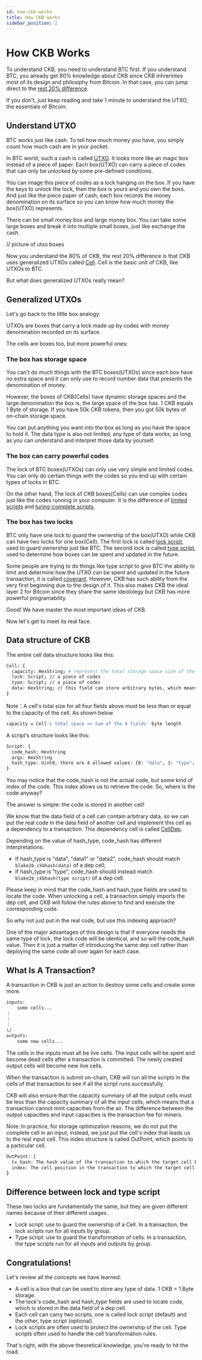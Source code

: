 ```yaml
---
id: how-ckb-works
title: How CKB works
sidebar_position: 2 
---
```


# How CKB Works

To understand CKB, you need to understand BTC first. If you understand BTC, you already get 80% knowledge about CKB since CKB inhrerintes most of its design and philosiphy from Bitcoin. In that case, you can jump direct to the [rest 20% difference](#Generalized-utxos). 

If you don't, just keep reading and take 1 minute to understand the UTXO, the essentials of Bitcoin.

## Understand UTXO

BTC works just like cash. To tell how much money you have, you simply count how much cash are in your pocket. 

In BTC world, such a cash is called [UTXO](/docs/concentps/UTXO). It looks more like an magic box instead of a piece of paper. Each box(UTXO) can carry a piece of codes that can only be unlocked by some pre-defined conditions. 

You can image this piece of codes as a lock hanging on the box. If you have the keys to unlock the lock, then the box is yours and you own the boxs. And just like the piece paper of cash, each box records the money denomination on its surface so you can know how much money the box(UTXO) represents. 

There can be small money box and large money box. You can take some large boxes and break it into multiple small boxes, just like exchange the cash.

// picture of utxo boxes

Now you understand the 80% of CKB, the rest 20% difference is that CKB uses generalized UTXOs called [Cell](/docs/concepts/cell-model). Cell is the basic unit of CKB, like UTXOs to BTC. 

But what does generalized UTXOs really mean?

## Generalized UTXOs

Let's go back to the little box analogy. 

UTXOs are boxes that carry a lock made up by codes with money denomination recorded on its surface. 

The cells are boxes too, but more powerful ones:

### The box has storage space 

You can't do much things with the BTC boxes(UTXOs) since each box have no extra space and it can only use to record number data that presents the denomination of money. 

However, the boxes of CKB(Cells) have dynamic storage spaces and the large denomination the box is, the large space of the box has. 1 CKB equals 1 Byte of storage. If you have 50k CKB tokens, then you got 50k bytes of on-chain storage space. 

You can put anything you want into the box as long as you have the space to hold it. The data type is also not limited, any type of data works, as long as you can understand and interpret those data by yourself. 

### The box can carry powerful codes

The lock of BTC boxes(UTXOs) can only use very simple and limited codes. You can only do certain things with the codes so you end up with certain types of locks in BTC. 

On the other hand, The lock of CKB boxes(Cells) can use complex codes just like the codes running in your computer. It is the difference of [limited scripts](https://en.bitcoin.it/wiki/Script) and [turing-complete scripts](/docs0/concepts/script).

### The box has two locks

BTC only have one lock to guard the ownership of the box(UTXO) while CKB can have two locks for one box(Cell). The first lock is called [lock script](/docs/concepts/lock-script), used to guard ownership just like BTC. The second lock is called [type script](/docs/concepts/type-script), used to determine how boxes can be spent and updated in the future.

Some people are trying to do things like type script to give BTC the ability to limit and determine how the UTXO can be spent and updated in the future transaction, it is called [covenant](https://cointelegraph.com/explained/what-are-bitcoin-covenants-and-how-do-they-work). However, CKB has such ability from the very first beginning due to the design of it. This also makes CKB the ideal layer 2 for Bitcoin since they share the same ideololegy but CKB has more powerful programability.

Good! We have master the most important ideas of CKB. 

Now let's get to meet its real face.

## Data structure of CKB

The entire cell data structure looks like this:

```sh
Cell: {
  capacity: HexString; # represent the total storage space size of the cell. The basic unit for capcaity is shannon, 1 CKB equals 10**8 shannon.
  lock: Script; // a piece of codes 
  type: Script; // a piece of codes
  data: HexString; // this field can store arbitrary bytes, which means any type of data 
}
```

Note：A cell's total size for all four fields above must be less than or equal to the capacity of the cell. As shown below

```sh
capacity = Cell's total space >= Sum of the 4 fields' byte length
```

A script‘s structure looks like this:

```sh 
Script: {
  code_hash: HexString
  args: HexString
  hash_type: Uint8, there are 4 allowed values: {0: "data", 1: "type", 2: "data1"i, 3: "data2"}
}
```
You may notice that the code_hash is not the actual code, but some kind of index of the code. This index allows us to retrieve the code. So, where is the code anyway?

The answer is simple: the code is stored in another cell!

We know that the data field of a cell can contain arbitrary data, so we can put the real code in the data field of another cell and implement this cell as a dependency to a transaction. This dependency cell is called [CellDep](/docs/concepts/celldep).

Depending on the value of hash_type, code_hash has different interpretations:

- If hash_type is "data", "data1" or "data2", code_hash should match `blake2b_ckbhash(data)` of a dep cell;
- If hash_type is "type", code_hash should instead match `blake2b_ckbhash(type script)` of a dep cell.

Please keep in mind that the code_hash and hash_type fields are used to locate the code. When unlocking a cell, a transaction simply imports the dep cell, and CKB will follow the rules above to find and execute the corresponding code.

So why not just put in the real code, but use this indexing approach?

One of the major advantages of this design is that if everyone needs the same type of lock, the lock code will be identical, and so will the code_hash value. Then it is just a matter of introducing the same dep cell rather than deploying the same code all over again for each case.

## What Is A Transaction?

A transaction in CKB is just an action to destroy some cells and create some more.

```sh
inputs:
    some cells...
｜
｜
｜
\/
outputs:
    some new cells...
```

The cells in the inputs must all be live cells. The input cells will be spent and become dead cells after a transaction is committed. The newly created output cells will become new live cells.

When the transaction is submit on-chain, CKB will run all the scripts in the cells of that transaction to see if all the script runs successfully.

CKB will also ensure that the capacity summary of all the output cells must be less than the capacity summary of all the input cells, which means that a transaction cannot mint capacities from the air. The difference between the output capacities and input capacities is the transaction fee for miners.

Note: In practice, for storage optimization reasons, we do not put the complete cell in an input; instead, we just put the cell's index that leads us to the real input cell. This index structure is called OutPoint, which points to a particular cell.

```sh 
OutPoint: {
  tx_hash: The hash value of the transaction to which the target cell belongs
  index: The cell position in the transaction to which the target cell belongs
}
```

## Difference between lock and type script

These two locks are fundamentally the same, but they are given different names because of their different usages.

- Lock script: use to guard the ownership of a Cell. In a transaction, the lock scripts run for all inputs by group.
- Type script: use to guard the transformation of cells. In a transaction, the type scripts run for all inputs and outputs by group.

## Congratulations!

Let's review all the concepts we have learned:

- A cell is a box that can be used to store any type of data. 1 CKB = 1 Byte storage.
- The lock's code_hash and hash_type fields are used to locate code, which is stored in the data field of a dep cell.
- Each cell can carry two scripts, one is called lock script (default) and the other, type script (optional).
- Lock scripts are often used to protect the ownership of the cell. Type scripts often used to handle the cell transformation rules.

That's right, with the above theoretical knowledge, you're ready to hit the road.

